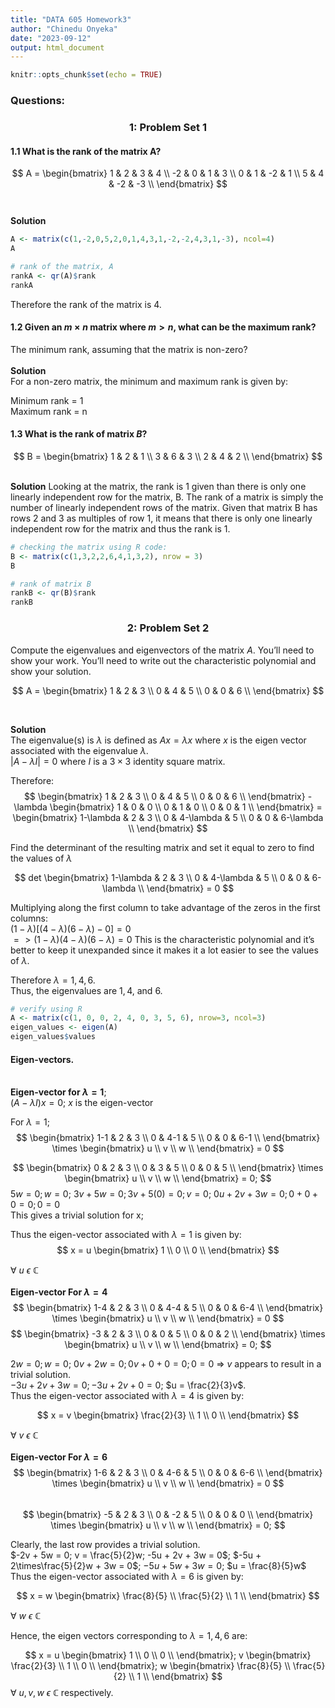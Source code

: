 ```yaml
---
title: "DATA 605 Homework3"
author: "Chinedu Onyeka"
date: "2023-09-12"
output: html_document
---
```


```r
knitr::opts_chunk$set(echo = TRUE)
```

### **Questions: ** 
<center>
<h3> 1: Problem Set 1 </h3>
</center>
#### 1.1 What is the rank of the matrix A?

$$
A = \begin{bmatrix}
1 & 2 & 3 & 4 \\
-2 & 0 & 1 & 3 \\
0 & 1 & -2 & 1 \\
5 & 4 & -2 & -3 \\
\end{bmatrix}
$$  
</b>  
**Solution**  

```r
A <- matrix(c(1,-2,0,5,2,0,1,4,3,1,-2,-2,4,3,1,-3), ncol=4)
A
```
```r
# rank of the matrix, A
rankA <- qr(A)$rank
rankA
```
Therefore the rank of the matrix is 4.  

#### 1.2 Given an $m \times n$ matrix where $m>n$, what can be the maximum rank?
The minimum rank, assuming that the matrix is non-zero?  
</br>
**Solution**  
For a non-zero matrix, the minimum and maximum rank is given by:  

Minimum rank =  1  
Maximum rank = n  

#### 1.3 What is the rank of matrix $B$?

$$
B = 
\begin{bmatrix}
    1 & 2 & 1 \\
    3 & 6 & 3 \\
    2 & 4 & 2 \\
\end{bmatrix}
$$ 
  
</br>
**Solution**
Looking at the matrix, the rank is 1 given than there is only one linearly independent row for the matrix, B. The rank of a matrix is simply the number of linearly independent rows of the matrix. Given that matrix B has rows 2 and 3 as multiples of row 1, it means that there is only one linearly independent row for the matrix and thus the rank is 1.

```r
# checking the matrix using R code:
B <- matrix(c(1,3,2,2,6,4,1,3,2), nrow = 3)
B
```
```r
# rank of matrix B
rankB <- qr(B)$rank
rankB
```

<center>
<h3> 2: Problem Set 2 </h3>
</center>

Compute the eigenvalues and eigenvectors of the matrix $A$. You'll need to show your work. You'll need to write out the characteristic
polynomial and show your solution.

$$
A = 
\begin{bmatrix}
    1 & 2 & 3 \\
    0 & 4 & 5 \\
    0 & 0 & 6 \\
\end{bmatrix}
$$

</br>

**Solution**  
The eigenvalue(s) is $\lambda$ is defined as $Ax = \lambda x$ where $x$ is the eigen vector associated with the eigenvalue $\lambda$.  
$|A-\lambda I| = 0$ where $I$ is a $3 \times 3$ identity square matrix.

Therefore:
$$
\begin{bmatrix}
    1 & 2 & 3 \\
    0 & 4 & 5 \\
    0 & 0 & 6 \\
\end{bmatrix}
- \lambda
\begin{bmatrix}
    1 & 0 & 0 \\
    0 & 1 & 0 \\
    0 & 0 & 1 \\
\end{bmatrix} = 
\begin{bmatrix}
    1-\lambda & 2 & 3 \\
    0 & 4-\lambda & 5 \\
    0 & 0 & 6-\lambda \\
\end{bmatrix}
$$

Find the determinant of the resulting matrix and set it equal to zero to find the values of $\lambda$  

$$
det
\begin{bmatrix}
    1-\lambda & 2 & 3 \\
    0 & 4-\lambda & 5 \\
    0 & 0 & 6-\lambda \\
\end{bmatrix} = 0
$$  

Multiplying along the first column to take advantage of the zeros in the first columns:  
$(1-\lambda)[(4-\lambda)(6-\lambda) - 0] = 0$  
$=> (1-\lambda)(4-\lambda)(6-\lambda) = 0$ This is the characteristic polynomial and it's better to keep it unexpanded since it makes it a lot easier to see the values of $\lambda$.  

Therefore $\lambda = 1, 4, 6$.  
Thus, the eigenvalues are $1, 4,$ and $6$.  

```r
# verify using R
A <- matrix(c(1, 0, 0, 2, 4, 0, 3, 5, 6), nrow=3, ncol=3)
eigen_values <- eigen(A)
eigen_values$values
```  



#### **Eigen-vectors**.  
</br>
**Eigen-vector for $\lambda = 1$**;  
$(A - \lambda I)x = 0$; $x$ is the eigen-vector   

For $\lambda = 1$;  
$$
\begin{bmatrix}
    1-1 & 2 & 3 \\
    0 & 4-1 & 5 \\
    0 & 0 & 6-1 \\
\end{bmatrix} 
\times
\begin{bmatrix}
    u \\
    v \\
    w \\
\end{bmatrix}  = 0
$$

$$
\begin{bmatrix}
    0 & 2 & 3 \\
    0 & 3 & 5 \\
    0 & 0 & 5 \\
\end{bmatrix} 
\times
\begin{bmatrix}
    u \\
    v \\
    w \\
\end{bmatrix}  = 0; 
$$
 $5w = 0; w = 0$; $3v + 5w = 0; 3v + 5(0) = 0; v = 0$; $0u + 2v + 3w = 0; 0 + 0 + 0 = 0; 0=0$  
 This gives a trivial solution for x;  
 
Thus the eigen-vector associated with $\lambda = 1$ is given by:    
$$ 
 x = u
\begin{bmatrix}
    1 \\
    0 \\
    0 \\
\end{bmatrix} 
$$

$\forall$ $u$ $\epsilon$ $\mathbb{C}$  
</br>
**Eigen-vector For $\lambda = 4$**  
$$
\begin{bmatrix}
    1-4 & 2 & 3 \\
    0 & 4-4 & 5 \\
    0 & 0 & 6-4 \\
\end{bmatrix} 
\times
\begin{bmatrix}
    u \\
    v \\
    w \\
\end{bmatrix}  = 0
$$
$$
\begin{bmatrix}
    -3 & 2 & 3 \\
    0 & 0 & 5 \\
    0 & 0 & 2 \\
\end{bmatrix} 
\times
\begin{bmatrix}
    u \\
    v \\
    w \\
\end{bmatrix}  = 0; 
$$  

$2w = 0; w=0$; $0v + 2w = 0; 0v + 0 + 0 = 0; 0 = 0$ => $v$ appears to result in a trivial solution.  
$-3u + 2v + 3w = 0; -3u + 2v + 0 = 0$; $u = \frac{2}{3}v$.  
Thus the eigen-vector associated with $\lambda = 4$ is given by:  

$$ 
 x = v
\begin{bmatrix}
    \frac{2}{3} \\
    1 \\
    0 \\
\end{bmatrix} 
$$  

$\forall$ $v$ $\epsilon$ $\mathbb{C}$  
</br>
**Eigen-vector For $\lambda = 6$**  
$$
\begin{bmatrix}
    1-6 & 2 & 3 \\
    0 & 4-6 & 5 \\
    0 & 0 & 6-6 \\
\end{bmatrix} 
\times
\begin{bmatrix}
    u \\
    v \\
    w \\
\end{bmatrix}  = 0
$$  
$$
\begin{bmatrix}
    -5 & 2 & 3 \\
    0 & -2 & 5 \\
    0 & 0 & 0 \\
\end{bmatrix} 
\times
\begin{bmatrix}
    u \\
    v \\
    w \\
\end{bmatrix}  = 0; 
$$ 

Clearly, the last row provides a trivial solution.  
$-2v + 5w = 0; v = \frac{5}{2}w; -5u + 2v + 3w = 0$; $-5u + 2\times\frac{5}{2}w + 3w = 0$; $-5u + 5w + 3w = 0$; $u = \frac{8}{5}w$  
Thus the eigen-vector associated with $\lambda = 6$ is given by:  

$$ 
 x = w
\begin{bmatrix}
    \frac{8}{5} \\
    \frac{5}{2} \\
    1 \\
\end{bmatrix}
$$  

$\forall$ $w$ $\epsilon$ $\mathbb{C}$  

Hence, the eigen vectors corresponding to $\lambda = 1, 4, 6$ are:  


$$ 
 x = u
\begin{bmatrix}
    1 \\
    0 \\
    0 \\
\end{bmatrix}; 
 v
\begin{bmatrix}
    \frac{2}{3} \\
    1 \\
    0 \\
\end{bmatrix};  
w
\begin{bmatrix}
    \frac{8}{5} \\
    \frac{5}{2} \\
    1 \\
\end{bmatrix}
$$
$\forall$ $u, v, w$ $\epsilon$ $\mathbb{C}$ respectively.













